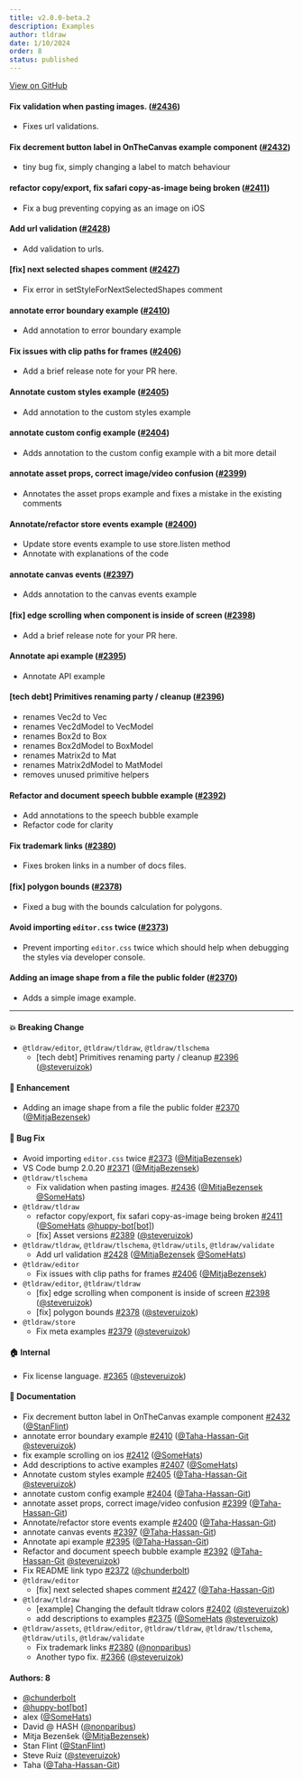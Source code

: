 ```yaml
---
title: v2.0.0-beta.2
description: Examples
author: tldraw
date: 1/10/2024
order: 8
status: published
---
```


[View on GitHub](https://github.com/tldraw/tldraw/releases/tag/v2.0.0-beta.2)

#### Fix validation when pasting images. ([#2436](https://github.com/tldraw/tldraw/pull/2436))

- Fixes url validations.

#### Fix decrement button label in OnTheCanvas example component ([#2432](https://github.com/tldraw/tldraw/pull/2432))

- tiny bug fix, simply changing a label to match behaviour

#### refactor copy/export, fix safari copy-as-image being broken ([#2411](https://github.com/tldraw/tldraw/pull/2411))

- Fix a bug preventing copying as an image on iOS

#### Add url validation ([#2428](https://github.com/tldraw/tldraw/pull/2428))

- Add validation to urls.

#### [fix] next selected shapes comment ([#2427](https://github.com/tldraw/tldraw/pull/2427))

- Fix error in setStyleForNextSelectedShapes comment

#### annotate error boundary example ([#2410](https://github.com/tldraw/tldraw/pull/2410))

- Add annotation to error boundary example

#### Fix issues with clip paths for frames ([#2406](https://github.com/tldraw/tldraw/pull/2406))

- Add a brief release note for your PR here.

#### Annotate custom styles example ([#2405](https://github.com/tldraw/tldraw/pull/2405))

- Add annotation to the custom styles example

#### annotate custom config example ([#2404](https://github.com/tldraw/tldraw/pull/2404))

- Adds annotation to the custom config example with a bit more detail

#### annotate asset props, correct image/video confusion ([#2399](https://github.com/tldraw/tldraw/pull/2399))

- Annotates the asset props example and fixes a mistake in the existing comments

#### Annotate/refactor store events example ([#2400](https://github.com/tldraw/tldraw/pull/2400))

- Update store events example to use store.listen method
- Annotate with explanations of the code

#### annotate canvas events ([#2397](https://github.com/tldraw/tldraw/pull/2397))

- Adds annotation to the canvas events example

#### [fix] edge scrolling when component is inside of screen ([#2398](https://github.com/tldraw/tldraw/pull/2398))

- Add a brief release note for your PR here.

#### Annotate api example ([#2395](https://github.com/tldraw/tldraw/pull/2395))

- Annotate API example

#### [tech debt] Primitives renaming party / cleanup ([#2396](https://github.com/tldraw/tldraw/pull/2396))

- renames Vec2d to Vec
- renames Vec2dModel to VecModel
- renames Box2d to Box
- renames Box2dModel to BoxModel
- renames Matrix2d to Mat
- renames Matrix2dModel to MatModel
- removes unused primitive helpers

#### Refactor and document speech bubble example ([#2392](https://github.com/tldraw/tldraw/pull/2392))

- Add annotations to the speech bubble example
- Refactor code for clarity

#### Fix trademark links ([#2380](https://github.com/tldraw/tldraw/pull/2380))

- Fixes broken links in a number of docs files.

#### [fix] polygon bounds ([#2378](https://github.com/tldraw/tldraw/pull/2378))

- Fixed a bug with the bounds calculation for polygons.

#### Avoid importing `editor.css` twice ([#2373](https://github.com/tldraw/tldraw/pull/2373))

- Prevent importing `editor.css` twice which should help when debugging the styles via developer console.

#### Adding an image shape from a file the public folder ([#2370](https://github.com/tldraw/tldraw/pull/2370))

- Adds a simple image example.

---

#### 💥 Breaking Change

- `@tldraw/editor`, `@tldraw/tldraw`, `@tldraw/tlschema`
  - [tech debt] Primitives renaming party / cleanup [#2396](https://github.com/tldraw/tldraw/pull/2396) ([@steveruizok](https://github.com/steveruizok))

#### 🚀 Enhancement

- Adding an image shape from a file the public folder [#2370](https://github.com/tldraw/tldraw/pull/2370) ([@MitjaBezensek](https://github.com/MitjaBezensek))

#### 🐛 Bug Fix

- Avoid importing `editor.css` twice [#2373](https://github.com/tldraw/tldraw/pull/2373) ([@MitjaBezensek](https://github.com/MitjaBezensek))
- VS Code bump 2.0.20 [#2371](https://github.com/tldraw/tldraw/pull/2371) ([@MitjaBezensek](https://github.com/MitjaBezensek))
- `@tldraw/tlschema`
  - Fix validation when pasting images. [#2436](https://github.com/tldraw/tldraw/pull/2436) ([@MitjaBezensek](https://github.com/MitjaBezensek) [@SomeHats](https://github.com/SomeHats))
- `@tldraw/tldraw`
  - refactor copy/export, fix safari copy-as-image being broken [#2411](https://github.com/tldraw/tldraw/pull/2411) ([@SomeHats](https://github.com/SomeHats) [@huppy-bot[bot]](https://github.com/huppy-bot[bot]))
  - [fix] Asset versions [#2389](https://github.com/tldraw/tldraw/pull/2389) ([@steveruizok](https://github.com/steveruizok))
- `@tldraw/tldraw`, `@tldraw/tlschema`, `@tldraw/utils`, `@tldraw/validate`
  - Add url validation [#2428](https://github.com/tldraw/tldraw/pull/2428) ([@MitjaBezensek](https://github.com/MitjaBezensek) [@SomeHats](https://github.com/SomeHats))
- `@tldraw/editor`
  - Fix issues with clip paths for frames [#2406](https://github.com/tldraw/tldraw/pull/2406) ([@MitjaBezensek](https://github.com/MitjaBezensek))
- `@tldraw/editor`, `@tldraw/tldraw`
  - [fix] edge scrolling when component is inside of screen [#2398](https://github.com/tldraw/tldraw/pull/2398) ([@steveruizok](https://github.com/steveruizok))
  - [fix] polygon bounds [#2378](https://github.com/tldraw/tldraw/pull/2378) ([@steveruizok](https://github.com/steveruizok))
- `@tldraw/store`
  - Fix meta examples [#2379](https://github.com/tldraw/tldraw/pull/2379) ([@steveruizok](https://github.com/steveruizok))

#### 🏠 Internal

- Fix license language. [#2365](https://github.com/tldraw/tldraw/pull/2365) ([@steveruizok](https://github.com/steveruizok))

#### 📝 Documentation

- Fix decrement button label in OnTheCanvas example component [#2432](https://github.com/tldraw/tldraw/pull/2432) ([@StanFlint](https://github.com/StanFlint))
- annotate error boundary example [#2410](https://github.com/tldraw/tldraw/pull/2410) ([@Taha-Hassan-Git](https://github.com/Taha-Hassan-Git) [@steveruizok](https://github.com/steveruizok))
- fix example scrolling on ios [#2412](https://github.com/tldraw/tldraw/pull/2412) ([@SomeHats](https://github.com/SomeHats))
- Add descriptions to active examples [#2407](https://github.com/tldraw/tldraw/pull/2407) ([@SomeHats](https://github.com/SomeHats))
- Annotate custom styles example [#2405](https://github.com/tldraw/tldraw/pull/2405) ([@Taha-Hassan-Git](https://github.com/Taha-Hassan-Git) [@steveruizok](https://github.com/steveruizok))
- annotate custom config example [#2404](https://github.com/tldraw/tldraw/pull/2404) ([@Taha-Hassan-Git](https://github.com/Taha-Hassan-Git))
- annotate asset props, correct image/video confusion [#2399](https://github.com/tldraw/tldraw/pull/2399) ([@Taha-Hassan-Git](https://github.com/Taha-Hassan-Git))
- Annotate/refactor store events example [#2400](https://github.com/tldraw/tldraw/pull/2400) ([@Taha-Hassan-Git](https://github.com/Taha-Hassan-Git))
- annotate canvas events [#2397](https://github.com/tldraw/tldraw/pull/2397) ([@Taha-Hassan-Git](https://github.com/Taha-Hassan-Git))
- Annotate api example [#2395](https://github.com/tldraw/tldraw/pull/2395) ([@Taha-Hassan-Git](https://github.com/Taha-Hassan-Git))
- Refactor and document speech bubble example [#2392](https://github.com/tldraw/tldraw/pull/2392) ([@Taha-Hassan-Git](https://github.com/Taha-Hassan-Git) [@steveruizok](https://github.com/steveruizok))
- Fix README link typo [#2372](https://github.com/tldraw/tldraw/pull/2372) ([@chunderbolt](https://github.com/chunderbolt))
- `@tldraw/editor`
  - [fix] next selected shapes comment [#2427](https://github.com/tldraw/tldraw/pull/2427) ([@Taha-Hassan-Git](https://github.com/Taha-Hassan-Git))
- `@tldraw/tldraw`
  - [example] Changing the default tldraw colors [#2402](https://github.com/tldraw/tldraw/pull/2402) ([@steveruizok](https://github.com/steveruizok))
  - add descriptions to examples [#2375](https://github.com/tldraw/tldraw/pull/2375) ([@SomeHats](https://github.com/SomeHats) [@steveruizok](https://github.com/steveruizok))
- `@tldraw/assets`, `@tldraw/editor`, `@tldraw/tldraw`, `@tldraw/tlschema`, `@tldraw/utils`, `@tldraw/validate`
  - Fix trademark links [#2380](https://github.com/tldraw/tldraw/pull/2380) ([@nonparibus](https://github.com/nonparibus))
  - Another typo fix. [#2366](https://github.com/tldraw/tldraw/pull/2366) ([@steveruizok](https://github.com/steveruizok))

#### Authors: 8

- [@chunderbolt](https://github.com/chunderbolt)
- [@huppy-bot[bot]](https://github.com/huppy-bot[bot])
- alex ([@SomeHats](https://github.com/SomeHats))
- David @ HASH ([@nonparibus](https://github.com/nonparibus))
- Mitja Bezenšek ([@MitjaBezensek](https://github.com/MitjaBezensek))
- Stan Flint ([@StanFlint](https://github.com/StanFlint))
- Steve Ruiz ([@steveruizok](https://github.com/steveruizok))
- Taha ([@Taha-Hassan-Git](https://github.com/Taha-Hassan-Git))
